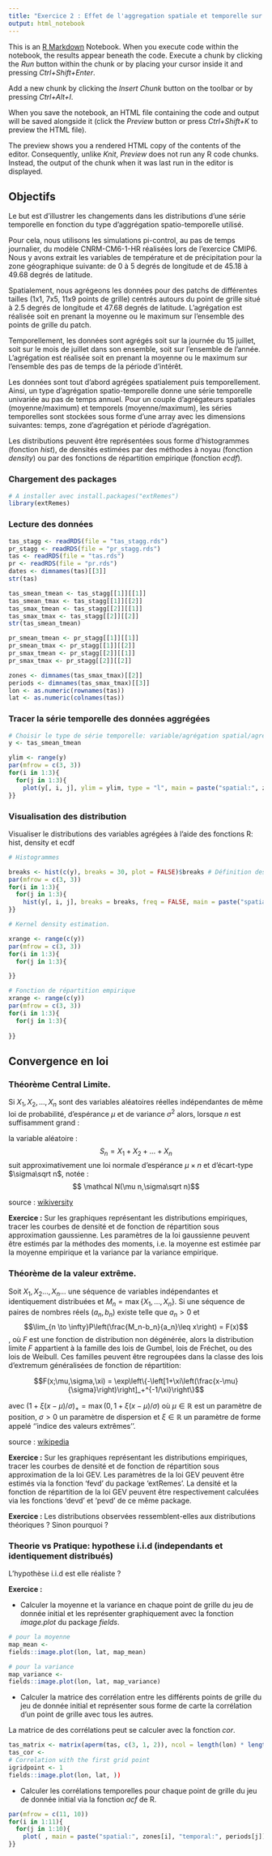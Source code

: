 ```yaml
---
title: "Exercice 2 : Effet de l'aggregation spatiale et temporelle sur les distributions statistiques"
output: html_notebook
---
```


This is an [R Markdown](http://rmarkdown.rstudio.com) Notebook. When you execute code within the notebook, the results appear beneath the code. Execute a chunk by clicking the *Run* button within the chunk or by placing your cursor inside it and pressing *Ctrl+Shift+Enter*. 

Add a new chunk by clicking the *Insert Chunk* button on the toolbar or by pressing *Ctrl+Alt+I*.

When you save the notebook, an HTML file containing the code and output will be saved alongside it (click the *Preview* button or press *Ctrl+Shift+K* to preview the HTML file).

The preview shows you a rendered HTML copy of the contents of the editor. Consequently, unlike *Knit*, *Preview* does not run any R code chunks. Instead, the output of the chunk when it was last run in the editor is displayed.

## Objectifs
Le but est d'illustrer les changements dans les distributions d'une série temporelle en fonction du type d'aggrégation spatio-temporelle utilisé.

Pour cela, nous utilisons les simulations pi-control, au pas de temps journalier, du modèle CNRM-CM6-1-HR réalisées lors de l'exercice CMIP6. Nous y avons extrait les variables de température et de précipitation pour la zone géographique suivante: de 0 à 5 degrés de longitude et  de 45.18 à 49.68 degrés de latitude.

Spatialement, nous agrégeons les données pour des patchs de différentes tailles (1x1, 7x5, 11x9 points de grille) centrés autours du point de grille situé à 2.5 degrés de longitude et 47.68 degrés de latitude. L'agrégation est réalisée soit en prenant la moyenne ou le maximum sur l'ensemble des points de grille du patch.

Temporellement, les données sont agrégés soit sur la journée du 15 juillet, soit sur le mois de juillet dans son ensemble, soit sur l'ensemble de l'année. L'agrégation est réalisée soit en prenant la moyenne ou le maximum sur l'ensemble des pas de temps de la période d'intérêt.

Les données sont tout d'abord agrégées spatialement puis temporellement. Ainsi, un type d'agrégation spatio-temporelle donne une série temporelle univariée au pas de temps annuel. Pour un couple d'agrégateurs spatiales (moyenne/maximum) et temporels (moyenne/maximum), les séries temporelles sont stockées sous forme d'une array avec les dimensions suivantes: temps, zone d'agrégation et période d'agrégation.  

Les distributions peuvent être représentées sous forme d'histogrammes (fonction *hist*), de densités estimées par des méthodes à noyau (fonction *density*) ou par des fonctions de répartition empirique (fonction *ecdf*). 

### Chargement des packages
```r
# A installer avec install.packages("extRemes") 
library(extRemes)
```

### Lecture des données
```r
tas_stagg <- readRDS(file = "tas_stagg.rds")
pr_stagg <- readRDS(file = "pr_stagg.rds")
tas <- readRDS(file = "tas.rds")
pr <- readRDS(file = "pr.rds")
dates <- dimnames(tas)[[3]]
str(tas)

tas_smean_tmean <- tas_stagg[[1]][[1]]  
tas_smean_tmax <- tas_stagg[[1]][[2]]  
tas_smax_tmean <- tas_stagg[[2]][[1]]  
tas_smax_tmax <- tas_stagg[[2]][[2]]  
str(tas_smean_tmean)

pr_smean_tmean <- pr_stagg[[1]][[1]]  
pr_smean_tmax <- pr_stagg[[1]][[2]]  
pr_smax_tmean <- pr_stagg[[2]][[1]]  
pr_smax_tmax <- pr_stagg[[2]][[2]]

zones <- dimnames(tas_smax_tmax)[[2]]
periods <- dimnames(tas_smax_tmax)[[3]]
lon <- as.numeric(rownames(tas))
lat <- as.numeric(colnames(tas))
```

### Tracer la série temporelle des données aggrégées
```r
# Choisir le type de série temporelle: variable/agrégation spatial/agrégation temporelle
y <- tas_smean_tmean

ylim <- range(y)
par(mfrow = c(3, 3))
for(i in 1:3){
  for(j in 1:3){
    plot(y[, i, j], ylim = ylim, type = "l", main = paste("spatial:", zones[i], "temporal:", periods[j])) 
}}
```

### Visualisation des distribution

Visualiser le distributions des variables agrégées à l'aide des fonctions R: hist, density et ecdf


```r
# Histogrammes

breaks <- hist(c(y), breaks = 30, plot = FALSE)$breaks # Définition des classes de valeur.
par(mfrow = c(3, 3))
for(i in 1:3){
  for(j in 1:3){
    hist(y[, i, j], breaks = breaks, freq = FALSE, main = paste("spatial:", zones[i], "temporal:", periods[j])) 
}}
```

```r
# Kernel density estimation.

xrange <- range(c(y))
par(mfrow = c(3, 3))
for(i in 1:3){
  for(j in 1:3){

}}

```

```r
# Fonction de répartition empirique
xrange <- range(c(y))
par(mfrow = c(3, 3))
for(i in 1:3){
  for(j in 1:3){
   
}}
```

## Convergence en loi

### Théorème Central Limite.

Si $X_1,X_2,\ldots,X_n$ sont des variables aléatoires réelles indépendantes de même loi de probabilité, d'espérance $\mu$ et de variance $\sigma^2$ alors, lorsque $n$ est suffisamment grand :

la variable aléatoire :
$$ S_n = X_1+X_2+\ldots+X_n$$
suit approximativement une loi normale d'espérance $\mu \times n$ et d'écart-type $\sigma\sqrt n$, notée :
$$ \mathcal N(\mu n,\sigma\sqrt n)$$

source : [wikiversity](https://fr.wikiversity.org/wiki/Th%C3%A9or%C3%A8me_central_limite)


**Exercice :** Sur les graphiques représentant les distributions empiriques, tracer les courbes de densité et de fonction de répartition sous approximation gaussienne. Les paramètres de la loi gaussienne peuvent être estimés par la méthodes des moments, i.e. la moyenne est estimée par la moyenne empirique et la variance par la variance empirique. 

### Théorème de la valeur extrême.

Soit $X_1,X_2\ldots, X_n\ldots$ une séquence de variables indépendantes et identiquement distribuées et $M_n=\max\{X_1,\ldots,X_n\}$. Si une séquence de paires de nombres réels $(a_n, b_n)$ existe telle que $a_n>0$ et
$$\lim_{n \to \infty}P\left(\frac{M_n-b_n}{a_n}\leq x\right) = F(x)$$,
où $F$ est une fonction de distribution non dégénérée, alors la distribution limite $F$ appartient à la famille des lois de Gumbel, lois de Fréchet, ou des lois de Weibull. Ces familles peuvent être regroupées dans la classe des lois d'extremum généralisées de fonction de répartition:

$$F(x;\mu,\sigma,\xi) = \exp\left\{-\left[1+\xi\left(\frac{x-\mu}{\sigma}\right)\right]_+^{-1/\xi}\right\}$$

avec
$\left(1+\xi(x-\mu)/\sigma \right)_+=\max\left( 0 , 1+\xi(x-\mu)/\sigma \right)$
où $\mu\in\mathbb{R}$ est un paramètre de position, $\sigma > 0$ un paramètre de dispersion et $\xi\in\mathbb{R}$ un paramètre de forme appelé ''indice des valeurs extrêmes''.


source : [wikipedia](https://fr.wikipedia.org/wiki/Th%C3%A9or%C3%A8me_de_Fisher-Tippett-Gnedenko)


**Exercice :** Sur les graphiques représentant les distributions empiriques, tracer les courbes de densité et de fonction de répartition sous approximation de la loi GEV. Les paramètres de la loi GEV peuvent être estimés via la fonction 'fevd' du package 'extRemes'. La densité et la fonction de répartition de la loi GEV peuvent être respectivement calculées via les fonctions 'devd' et 'pevd' de ce même package.

**Exercice :** Les distributions observées ressemblent-elles aux distributions théoriques ? Sinon pourquoi ?


### Theorie vs Pratique: hypothese i.i.d (independants et identiquement distribués)
L'hypothèse i.i.d est elle réaliste ?

**Exercice :**

- Calculer la moyenne et la variance en chaque point de grille du jeu de donnée initial et les représenter graphiquement avec la fonction *image.plot* du package *fields*.

```r
# pour la moyenne
map_mean <- 
fields::image.plot(lon, lat, map_mean)

# pour la variance
map_variance <- 
fields::image.plot(lon, lat, map_variance)
```

- Calculer la matrice des corrélation entre les différents points de grille du jeu de donnée initial et représenter sous forme de carte la corrélation d'un point de grille avec tous les autres.

La matrice de des corrélations peut se calculer avec la fonction *cor*.

```r

tas_matrix <- matrix(aperm(tas, c(3, 1, 2)), ncol = length(lon) * length(lat))
tas_cor <- 
# Correlation with the first grid point
igridpoint <- 1
fields::image.plot(lon, lat, ))
```


- Calculer les corrélations temporelles pour chaque point de grille du jeu de donnée initial via la fonction *acf* de R. 

```r

par(mfrow = c(11, 10))
for(i in 1:11){
  for(j in 1:10){
    plot( , main = paste("spatial:", zones[i], "temporal:", periods[j]))
}}
```




